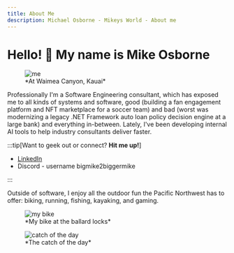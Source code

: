 ```yaml
---
title: About Me
description: Michael Osborne - Mikeys World - About me
---
```


# Hello! 👋 My name is Mike Osborne

<div style={{ display: 'flex', justifyContent: 'center' }}>
<figure style={{ width: '50%' }}>
<img src="https://storage.googleapis.com/website-asset-bucket/me.jpg" alt="me" />
<figcaption style={{ textAlign: 'center' }}>*At Waimea Canyon, Kauai*</figcaption>
</figure>
</div>

Professionally I'm a Software Engineering consultant, which has exposed me to all kinds of systems and software, good (building a fan engagement platform and NFT marketplace for a soccer team) and bad (worst was modernizing a legacy .NET Framework auto loan policy decision engine at a large bank) and everything in-between. Lately, I've been developing internal AI tools to help industry consultants deliver faster.

:::tip[Want to geek out or connect? **Hit me up!**]

- [LinkedIn](https://www.linkedin.com/in/michael-osborne-cs/)
- Discord - username bigmike2biggermike

:::

Outside of software, I enjoy all the outdoor fun the Pacific Northwest has to offer: biking, running, fishing, kayaking, and gaming.

<div style={{ display: 'flex', flexWrap: 'wrap', justifyContent: 'center' }}>
<figure style={{ width: '30%' }}>
<img src="https://storage.googleapis.com/website-asset-bucket/bike.jpg" alt="my bike" />
<figcaption style={{ textAlign: 'center' }}>*My bike at the ballard locks*</figcaption>
</figure>
<figure style={{ width: '30%' }}>
<img src="https://storage.googleapis.com/website-asset-bucket/catch-of-the-day.jpg" alt="catch of the day" />
<figcaption style={{ textAlign: 'center' }}>*The catch of the day*</figcaption>
</figure>
</div>
